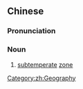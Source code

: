 ==Chinese==
{{zh-forms|s=亚温带|type=12}}

===Pronunciation===
{{zh-pron
|m=yàwēndài
|cat=n
}}

===Noun===
{{zh-noun}}

# [[subtemperate]] [[zone]]

[[Category:zh:Geography]]